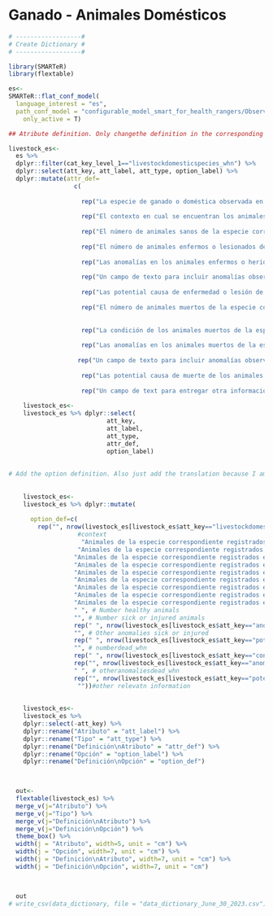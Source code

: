 # Ganado - Animales Domésticos {.unnumbered}

```r

# ------------------#
# Create Dictionary #
# ------------------#

library(SMARTeR)
library(flextable)

es<-
SMARTeR::flat_conf_model(
  language_interest = "es",
  path_conf_model = "configurable_model_smart_for_health_rangers/Observations_Final_conf_model_smart_for_health_rangers.xml",
    only_active = T)

## Atribute definition. Only changethe definition in the corresponding language because I am using the keys to subset the specific componenets.

livestock_es<-  
  es %>% 
  dplyr::filter(cat_key_level_1=="livestockdomesticspecies_whn") %>% 
  dplyr::select(att_key, att_label, att_type, option_label) %>% 
  dplyr::mutate(attr_def=
                  c(
                    
                    rep("La especie de ganado o doméstica observada en el Incidente", nrow(es[es$att_key=="livestockdomesticspecies_whn" & en$cat_key_level_1=="livestockdomesticspecies_whn",])),
                    
                    rep("El contexto en cual se encuentran los animales de la especie correspondiente. Múltiples opciones pueden ser elegidas", nrow(es[es$att_key=="context_whn" & es$cat_key_level_1=="livestockdomesticspecies_whn",])),
                    
                    rep("El número de animales sanos de la especie correspondiente en el Incidente", nrow(es[es$att_key=="numberhealthy_whn" & es$cat_key_level_1=="livestockdomesticspecies_whn",])),
                    
                    rep("El número de animales enfermos o lesionados de la especie correspondiente en el Incidente", nrow(es[es$att_key=="numbersickorinjured_whn" & es$cat_key_level_1=="livestockdomesticspecies_whn",])),
                    
                    rep("Las anomalías en los animales enfermos o heridos de las especie correspondiente observada en el Incidente. Múltiples opciones pueden ser elegidas", nrow(es[es$att_key=="anomaliesinsickorinjuredanimals_whn" & es$cat_key_level_1=="livestockdomesticspecies_whn",])),
                    
                    rep("Un campo de texto para incluir anomalías observadas en los animales enfermos o lesionados de la especie correspondiente observada en el Incidente si es que que no esta en las opciones del Atributo 'Anomalías en Animales Enfermos y Lesionados'", nrow(es[es$att_key=="otheranomaliessickorinjured_whn" & es$cat_key_level_1=="livestockdomesticspecies_whn",])),
                    
                    rep("Las potential causa de enfermedad o lesión de los animales enfermos o lesionados de la especie correspondiente observada en el Incidente. Múltiples opciones pueden ser elegidas", nrow(es[es$att_key=="potentialcausediseaseorinjury_whn" & es$cat_key_level_1=="livestockdomesticspecies_whn",])),
                    
                    rep("El número de animales muertos de la especie correspondiente observada en el Incidente", nrow(es[es$att_key=="numberdead_whn" & es$cat_key_level_1=="livestockdomesticspecies_whn",])),
                    
                    
                    rep("La condición de los animales muertos de la especie correspondiente observados en el Incidente. Múltiples opciones pueden ser elegidas", nrow(es[es$att_key=="conditiondeadanimals_whn" & es$cat_key_level_1=="livestockdomesticspecies_whn",])),
                    
                    rep("Las anomalías en los animales muertos de la especie correspondiente observada en el Incidente. Múltiples opciones pueden ser elegidas", nrow(es[es$att_key=="anomaliesindeadanimals_whn" & es$cat_key_level_1=="livestockdomesticspecies_whn",])),
                    
                   rep("Un campo de texto para incluir anomalías observadas en los animales muertos de la especie correspondiente observada en el Incidente si es que que no esta en las opciones del Atributo 'Anomalías en Animales Muertos'", nrow(es[es$att_key=="otheranomaliesdead_whn" & es$cat_key_level_1=="livestockdomesticspecies_whn",])),
                    
                    rep("Las potential causa de muerte de los animales muertos de la especie correspondiente observada en el Incidente. Múltiples opciones pueden ser elegidas", nrow(es[es$att_key=="potentialcausedeath_whn" & es$cat_key_level_1=="livestockdomesticspecies_whn",])),
                    
                    rep("Un campo de text para entregar otra información relevante respecto a los animales de la especie de fauna silvestre correspondiente", nrow(es[es$att_key=="otherrelevantinformation_whn" & es$cat_key_level_1=="livestockdomesticspecies_whn",])))) 
  
    livestock_es<-
    livestock_es %>% dplyr::select(
                           att_key,
                           att_label,
                           att_type,
                           attr_def, 
                           option_label)
    
    
# Add the option definition. Also just add the translation because I am using the keys to get to specific components.    
    
    
    livestock_es<-
    livestock_es %>% dplyr::mutate(
      
      option_def=c(
        rep("", nrow(livestock_es[livestock_es$att_key=="livestockdomesticspecies_whn",])),  # Species
                   #context
                    "Animales de la especie correspondiente registrados en el Incidente que están cazados o capturados al momento de la observación; sin embargo, han sido desplazados de la ubicación donde fueron cazados o capturados. Por ejemplo, animales enjaulados en posesión de un cazador que va caminando por un área protegida", #Hunted and Displaced             
                   "Animales de la especie correspondiente registrados en el Incidente que están cazados o capturados al momento de la observación; sin embargo, no han sido desplazados desde la ubicación donde fueron cazados o capturados. Por ejemplo, animales observados en una trampa de un cazador", #Hunted and not Displaced  
                  "Animales de la especie correspondiente registrados en el Incidente son mantenidos en un centro de rehabilitación/rescate", # Rescue/Rehabilitation Center
                  "Animales de la especie correspondiente registrados en el Incidente son observados en su hábitat y no están cazados, capturados, en cautiverio, o restringidos. Estos animales pueden ser capturados por motivos de vigilancia sanitaria y ser considerados 'De vida libre'", # free-ranging
                  "Animales de la especie correspondiente registrados en el Incidente son mantenidos en una granja", # farm
                  "Animales de la especie correspondiente registrados en el Incidente son mantenidos en una habitación domiciliaria", # farm
                  "Animales de la especie correspondiente registrados en el Incidente son capturados por razones de investigación o conservación no relacionada con vigilancia sanitaria", # Research or conservation capture
                  "Animales de la especie correspondiente registrados en el Incidente estan en un mercado", # market
                  "Animales de la especie correspondiente registrados en el Incidente estan en un puesto de venta",
                  " ", # Number healthy animals
                  "", # Number sick or injured animals
                  rep(" ", nrow(livestock_es[livestock_es$att_key=="anomaliesinsickorinjuredanimals_whn",])), #Anomalies in Sick or Injured Animals
                  "", # Other anomalies sick or injured     
                  rep(" ", nrow(livestock_es[livestock_es$att_key=="potentialcausediseaseorinjury_whn",])),    
                  "", # numberdead_whn     
                  rep(" ", nrow(livestock_es[livestock_es$att_key=="conditiondeadanimals_whn",])), # conditiondeadanimals_whn     
                  rep("", nrow(livestock_es[livestock_es$att_key=="anomaliesindeadanimals_whn",])), #Anomalies in Dead Animals
                  " ", # otheranomaliesdead_whn     
                  rep("", nrow(livestock_es[livestock_es$att_key=="potentialcausedeath_whn",])), # potentialcausedeath_whn
                   ""))#other relevatn information
                    
                  
    livestock_es<-
    livestock_es %>% 
    dplyr::select(-att_key) %>% 
    dplyr::rename("Atributo" = "att_label") %>% 
    dplyr::rename("Tipo" = "att_type") %>% 
    dplyr::rename("Definición\nAtributo" = "attr_def") %>% 
    dplyr::rename("Opción" = "option_label") %>% 
    dplyr::rename("Definición\nOpción" = "option_def") 


  
  out<-  
  flextable(livestock_es) %>% 
  merge_v(j="Atributo") %>% 
  merge_v(j="Tipo") %>% 
  merge_v(j="Definición\nAtributo") %>% 
  merge_v(j="Definición\nOpción") %>%
  theme_box() %>% 
  width(j = "Atributo", width=5, unit = "cm") %>% 
  width(j = "Opción", width=7, unit = "cm") %>% 
  width(j = "Definición\nAtributo", width=7, unit = "cm") %>% 
  width(j = "Definición\nOpción", width=7, unit = "cm")

  

  out
# write_csv(data_dictionary, file = "data_dictionary_June_30_2023.csv")

```

